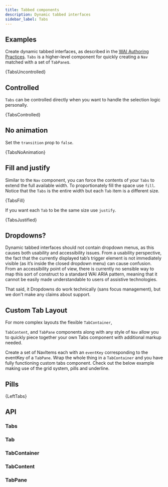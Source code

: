 ```yaml
---
title: Tabbed components
description: Dynamic tabbed interfaces
sidebar_label: Tabs
---
```



## Examples

Create dynamic tabbed interfaces, as described in the
[<abbr title="Web Accessibility Initiative">WAI</abbr> <AriaAbbr /> Authoring Practices](https://www.w3.org/TR/wai-aria-practices/#tabpanel).
`Tabs` is a higher-level component for quickly creating a
`Nav` matched with a set of `TabPane`s.

<CodeBlock language="jsx" live previewClassName="bs-example-tabs">
  {TabsUncontrolled}
</CodeBlock>

## Controlled

`Tabs` can be controlled directly when you want to handle the
selection logic personally.

<CodeBlock language="jsx" live previewClassName="bs-example-tabs">
  {TabsControlled}
</CodeBlock>

## No animation

Set the `transition` prop to `false`.

<CodeBlock language="jsx" live previewClassName="bs-example-tabs">
  {TabsNoAnimation}
</CodeBlock>

## Fill and justify

Similar to the `Nav` component, you can force the contents of your `Tabs` to extend the full available width. To
proportionately fill the space use `fill`. Notice that the
`Tabs` is the entire width but each `Tab` item is a different size.

<CodeBlock language="jsx" live>
  {TabsFill}
</CodeBlock>

If you want each `Tab` to be the same size use `justify`.

<CodeBlock language="jsx" live>
  {TabsJustified}
</CodeBlock>

## Dropdowns?

Dynamic tabbed interfaces should not contain dropdown menus, as this
causes both usability and accessibility issues. From a usability
perspective, the fact that the currently displayed tab’s trigger element
is not immediately visible (as it’s inside the closed dropdown menu) can
cause confusion. From an accessibility point of view, there is currently
no sensible way to map this sort of construct to a standard WAI ARIA
pattern, meaning that it cannot be easily made understandable to users
of assistive technologies.

That said, it Dropdowns do work technically (sans focus management), but
we don't make any claims about support.

## Custom Tab Layout

For more complex layouts the flexible `TabContainer`,

`TabContent`, and `TabPane` components along with any
style of `Nav` allow you to quickly piece together your own Tabs
component with additional markup needed.

Create a set of NavItems each with an `eventKey`
corresponding to the eventKey of a `TabPane`. Wrap the whole
thing in a `TabContainer` and you have fully functioning
custom tabs component. Check out the below example making use of the
grid system, pills and underline.

## Pills

<CodeBlock language="jsx" live previewClassName="bs-example-tabs">
  {LeftTabs}
</CodeBlock>

## API

### Tabs

<PropsTable name="Tabs" />

### Tab

<PropsTable name="Tab" />

### TabContainer

<PropsTable name="TabContainer" />

### TabContent

<PropsTable name="TabContent" />

### TabPane

<PropsTable name="TabPane" />
